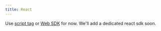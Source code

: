 ```yaml
---
title: React
---
```


Use [script tag](/docs/sdks/script) or [Web SDK](/docs/sdks/web) for now. We'll add a dedicated react sdk soon.
